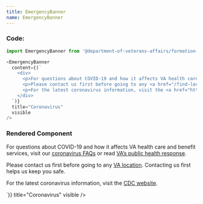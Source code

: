 ```yaml
---
title: EmergencyBanner
name: EmergencyBanner
---
```




### Code:
```javascript
import EmergencyBanner from '@department-of-veterans-affairs/formation-react/EmergencyBanner'

<EmergencyBanner
  content={(`
    <div>
      <p>For questions about COVID-19 and how it affects VA health care and benefit services, visit our <a href="/coronavirus-veteran-frequently-asked-questions/">coronavirus FAQs</a> or read <a href="https://www.publichealth.va.gov/n-coronavirus/">VA’s public health response</a>.</p>
      <p>Please contact us first before going to any <a href="/find-locations">VA location</a>. Contacting us first helps us keep you safe.</p>
      <p>For the latest coronavirus information, visit the <a href="https://www.cdc.gov/coronavirus/2019-ncov/index.html">CDC website</a>.</p>
    </div>
  `)}
  title="Coronavirus"
  visible
/>
```

### Rendered Component
<div className="site-c-reactcomp__rendered">
  <EmergencyBanner
    content={(`
      <div>
        <p>For questions about COVID-19 and how it affects VA health care and benefit services, visit our <a href="/coronavirus-veteran-frequently-asked-questions/">coronavirus FAQs</a> or read <a href="https://www.publichealth.va.gov/n-coronavirus/">VA’s public health response</a>.</p>
        <p>Please contact us first before going to any <a href="/find-locations">VA location</a>. Contacting us first helps us keep you safe.</p>
        <p>For the latest coronavirus information, visit the <a href="https://www.cdc.gov/coronavirus/2019-ncov/index.html">CDC website</a>.</p>
      </div>
    `)}
    title="Coronavirus"
    visible
  />
</div>
